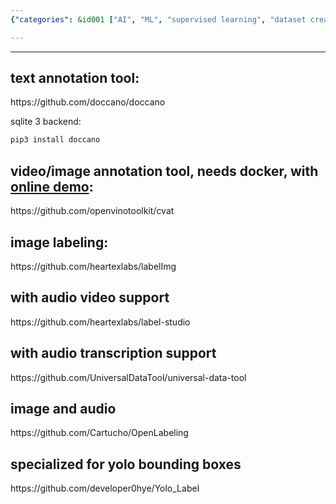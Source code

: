 ```yaml
---
{"categories": &id001 ["AI", "ML", "supervised learning", "dataset creation", "model training", "pyjom"], "category": "Data Annotation Tools", "date": "2022-05-24 05:18:21", "description": "This article explores different data annotation tools such as Doccano, CVAT with Docker, LabelImg, and label-studio that can be used for text, video/image, images, audio, video, and transcription respectively. Installation is available through pip or GitHub.", "tags": *id001, "title": "Ai训练集标注工具"}

---
```


------

## text annotation tool:

https://github.com/doccano/doccano

sqlite 3 backend:

```bash
pip3 install doccano

```

## video/image annotation tool, needs docker, with [online demo](https://cvat.org):

https://github.com/openvinotoolkit/cvat

## image labeling:

https://github.com/heartexlabs/labelImg

## with audio video support

https://github.com/heartexlabs/label-studio

## with audio transcription support

https://github.com/UniversalDataTool/universal-data-tool

## image and audio

https://github.com/Cartucho/OpenLabeling

## specialized for yolo bounding boxes

https://github.com/developer0hye/Yolo_Label

